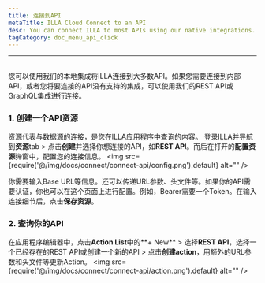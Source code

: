 ```yaml
---
title: 连接到API
metaTitle: ILLA Cloud Connect to an API 
desc: You can connect ILLA to most APIs using our native integrations. ILLA can connect to any REST, GraphQL API
tagCategory: doc_menu_api_click
---
```

---

## <Heading hidden>连接到API</Heading>
您可以使用我们的本地集成将ILLA连接到大多数API。如果您需要连接到内部API，或者您将要连接的API没有支持的集成，可以使用我们的REST API或GraphQL集成进行连接。

### 1. 创建一个API资源

资源代表与数据源的连接，是您在ILLA应用程序中查询的内容。 登录ILLA并导航到**资源**tab > 点击**创建**并选择你想连接的API，如**REST API**。而后在打开的**配置资源**弹窗中，配置您的连接信息。
<img
  src={require('@/img/docs/connect/connect-api/config.png').default}
  alt=""
/>

你需要输入Base URL等信息。还可以传递URL参数、头文件等。如果你的API需要认证，你也可以在这个页面上进行配置。例如，Bearer需要一个Token。在输入连接细节后，点击**保存资源**。

### 2. 查询你的API

在应用程序编辑器中，点击**Action List**中的**+ New** > 选择**REST API**，选择一个已经存在的REST API或创建一个新的API > 点击**创建action**，用额外的URL参数和头文件等更新Action。
<img
  src={require('@/img/docs/connect/connect-api/action.png').default}
  alt=""
/>
